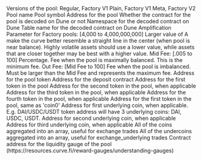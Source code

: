 <ParamField path="version">
Versions of the pool: Regular, Factory V1 Plain, Factory V1 Meta, Factory V2
</ParamField>
<ParamField path="name">
Pool name
</ParamField>
<ParamField path="symbol">
Pool symbol
</ParamField>
<ParamField path="pool_address">
Address for the pool
</ParamField>
<ParamField path="decoded">
Whether the contract for the pool is decoded on Dune or not
</ParamField>
<ParamField path="dune_namespace">
Namespace for the decoded contract on Dune
</ParamField>
<ParamField path="dune_table_name">
Table name for the decoded contract on Dune
</ParamField>
<ParamField path="amplification_param">
Amplification Parameter for Factory pools: [4,000 to 4,000,000,000] Larger value of A make the curve better resemble a straight line in the center (when pool is near balance).  Highly volatile assets should use a lower value, while assets that are closer together may be best with a higher value.
</ParamField>
<ParamField path="mid_fee">
Mid Fee: [.005 to 100] Percentage.  Fee when the pool is maximally balanced.  This is the minimum fee.
</ParamField>
<ParamField path="out_fee">
Out Fee: [Mid Fee to 100] Fee when the pool is imbalanced.  Must be larger than the Mid Fee and represents the maximum fee.
</ParamField>
<ParamField path="token_address">
Address for the pool token
</ParamField>
<ParamField path="deposit_contract">
Address for the deposit contract
</ParamField>
<ParamField path="coin0">
Address for the first token in the pool
</ParamField>
<ParamField path="coin1">
Address for the second token in the pool, when applicable
</ParamField>
<ParamField path="coin2">
Address for the third token in the pool, when applicable
</ParamField>
<ParamField path="coin3">
Address for the fourth token in the pool, when applicable
</ParamField>
<ParamField path="undercoin0">
Address for the first token in the pool, same as &#x27;coin0&#x27; 
</ParamField>
<ParamField path="undercoin1">
Address for first underlying coin, when applicable. E.g. DAI/USDC/USDT token address will have 3 underlying coins: DAI, USDC, USDT.
</ParamField>
<ParamField path="undercoin2">
Address for second underlying coin, when applicable
</ParamField>
<ParamField path="undercoin3">
Address for third underlying coin, when applicable
</ParamField>
<ParamField path="coins">
All of the coins aggregated into an array, useful for exchange trades
</ParamField>
<ParamField path="undercoins">
All of the undercoins aggregated into an array, useful for exchange_underlying trades
</ParamField>
<ParamField path="gauge_contract">
Contract address for the liquidity gauge of the pool (https://resources.curve.fi/reward-gauges/understanding-gauges)
</ParamField>
